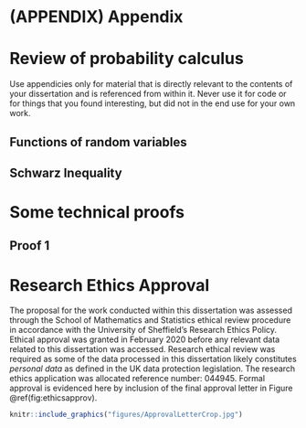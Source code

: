 # (APPENDIX) Appendix {-} 

# Review of probability calculus

Use appendicies only for material that is directly relevant to the contents of your dissertation and is referenced from within it.  Never use it for code or for things that you found interesting, but did not in the end use for your own work.

## Functions of random variables

## Schwarz Inequality

#  Some technical proofs 

## Proof 1

# Research Ethics Approval {#ethics}

The proposal for the work conducted within this dissertation was assessed 
through the School of Mathematics and Statistics ethical review procedure in 
accordance with the University of Sheffield's Research Ethics Policy. 
Ethical approval was granted in February 2020 before any relevant data related to this 
dissertation was accessed. Research ethical review was required as some of 
the data processed in this dissertation likely constitutes *personal data* as 
defined in the UK data protection legislation. The research ethics application 
was allocated reference number: 044945. Formal approval is evidenced here by 
inclusion of the final approval letter in Figure \@ref(fig:ethicsapprov).

\newpage

```r
knitr::include_graphics("figures/ApprovalLetterCrop.jpg")
```
